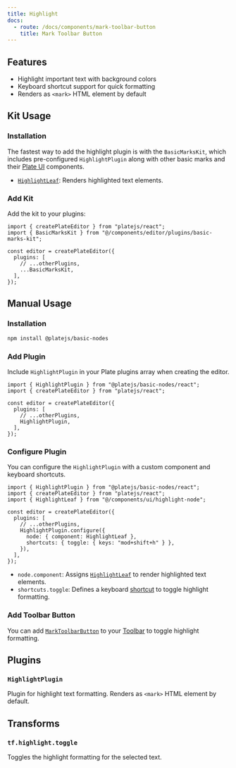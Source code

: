 ```yaml
---
title: Highlight
docs:
  - route: /docs/components/mark-toolbar-button
    title: Mark Toolbar Button
---
```


<ComponentPreview name="basic-marks-demo" />

<PackageInfo>

## Features

- Highlight important text with background colors
- Keyboard shortcut support for quick formatting
- Renders as `<mark>` HTML element by default

</PackageInfo>

## Kit Usage

<Steps>

### Installation

The fastest way to add the highlight plugin is with the `BasicMarksKit`, which includes pre-configured `HighlightPlugin` along with other basic marks and their [Plate UI](/docs/installation/plate-ui) components.

<ComponentSource name="basic-marks-kit" />

- [`HighlightLeaf`](/docs/components/highlight-node): Renders highlighted text elements.

### Add Kit

Add the kit to your plugins:

```tsx
import { createPlateEditor } from "platejs/react";
import { BasicMarksKit } from "@/components/editor/plugins/basic-marks-kit";

const editor = createPlateEditor({
  plugins: [
    // ...otherPlugins,
    ...BasicMarksKit,
  ],
});
```

</Steps>

## Manual Usage

<Steps>

### Installation

```bash
npm install @platejs/basic-nodes
```

### Add Plugin

Include `HighlightPlugin` in your Plate plugins array when creating the editor.

```tsx
import { HighlightPlugin } from "@platejs/basic-nodes/react";
import { createPlateEditor } from "platejs/react";

const editor = createPlateEditor({
  plugins: [
    // ...otherPlugins,
    HighlightPlugin,
  ],
});
```

### Configure Plugin

You can configure the `HighlightPlugin` with a custom component and keyboard shortcuts.

```tsx
import { HighlightPlugin } from "@platejs/basic-nodes/react";
import { createPlateEditor } from "platejs/react";
import { HighlightLeaf } from "@/components/ui/highlight-node";

const editor = createPlateEditor({
  plugins: [
    // ...otherPlugins,
    HighlightPlugin.configure({
      node: { component: HighlightLeaf },
      shortcuts: { toggle: { keys: "mod+shift+h" } },
    }),
  ],
});
```

- `node.component`: Assigns [`HighlightLeaf`](/docs/components/highlight-node) to render highlighted text elements.
- `shortcuts.toggle`: Defines a keyboard [shortcut](/docs/plugin-shortcuts) to toggle highlight formatting.

### Add Toolbar Button

You can add [`MarkToolbarButton`](/docs/components/mark-toolbar-button) to your [Toolbar](/docs/toolbar) to toggle highlight formatting.

</Steps>

## Plugins

### `HighlightPlugin`

Plugin for highlight text formatting. Renders as `<mark>` HTML element by default.

## Transforms

### `tf.highlight.toggle`

Toggles the highlight formatting for the selected text.
